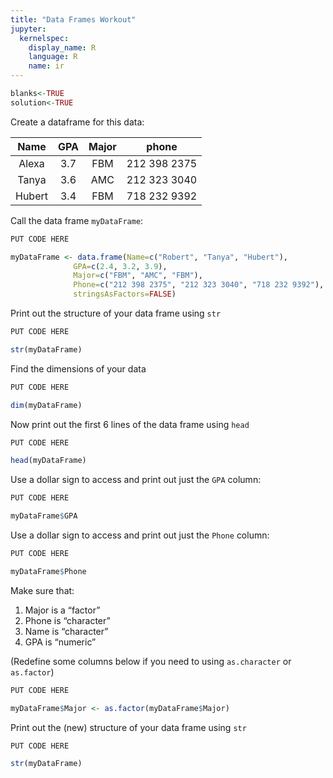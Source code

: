 ```yaml
---
title: "Data Frames Workout"
jupyter:
  kernelspec:
    display_name: R
    language: R
    name: ir
---
```

```r
blanks<-TRUE
solution<-TRUE
```

Create a dataframe for this data:

|  Name  |  GPA | Major |  phone    |
|:------:|:----:|:---:|:------------:|
| Alexa |  3.7 | FBM | 212 398 2375 |
| Tanya |  3.6 | AMC | 212 323 3040 |
| Hubert |  3.4 | FBM | 718 232 9392 |

Call the data frame `myDataFrame`:

```r
PUT CODE HERE
```
```r
myDataFrame <- data.frame(Name=c("Robert", "Tanya", "Hubert"),
			  GPA=c(2.4, 3.2, 3.9),
			  Major=c("FBM", "AMC", "FBM"),
			  Phone=c("212 398 2375", "212 323 3040", "718 232 9392"),
			  stringsAsFactors=FALSE)
```

Print out the structure of your data frame using `str`

```r
PUT CODE HERE
```
```r
str(myDataFrame)
```

Find the dimensions of your data

```r
PUT CODE HERE
```
```r
dim(myDataFrame)
```

Now print out the first 6 lines of the data frame using `head`

```r
PUT CODE HERE
```
```r
head(myDataFrame)
```

Use a dollar sign to access and print out just the `GPA` column: 

```r
PUT CODE HERE
```
```r
myDataFrame$GPA
```

Use a dollar sign to access and print out just the `Phone` column: 

```r
PUT CODE HERE
```
```r
myDataFrame$Phone
```

Make sure that: 

1.  Major is a "factor"  
1.  Phone is "character"
1.  Name is "character"
1.  GPA is "numeric"

(Redefine some columns below if you need to using `as.character` or `as.factor`)

```r
PUT CODE HERE
```
```r
myDataFrame$Major <- as.factor(myDataFrame$Major)
```

Print out the (new) structure of your data frame using `str`

```r
PUT CODE HERE
```
```r
str(myDataFrame)
```
